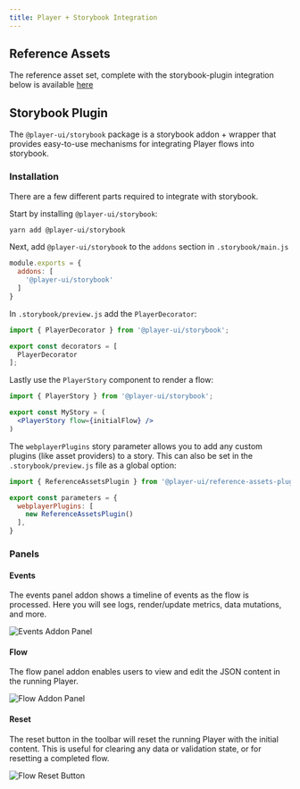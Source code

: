 ```yaml
---
title: Player + Storybook Integration
---
```


## Reference Assets

The reference asset set, complete with the storybook-plugin integration below is available [here](/latest/storybook-demo)

## Storybook Plugin

The `@player-ui/storybook` package is a storybook addon + wrapper that provides easy-to-use mechanisms for integrating Player flows into storybook.


### Installation

There are a few different parts required to integrate with storybook.

Start by installing `@player-ui/storybook`:

```bash
yarn add @player-ui/storybook
```

Next, add `@player-ui/storybook` to the `addons` section in `.storybook/main.js`

```js
module.exports = {
  addons: [
    '@player-ui/storybook'
  ]
}
```

In `.storybook/preview.js` add the `PlayerDecorator`:

```jsx
import { PlayerDecorator } from '@player-ui/storybook';

export const decorators = [
  PlayerDecorator
];
```

Lastly use the `PlayerStory` component to render a flow:

```jsx
import { PlayerStory } from '@player-ui/storybook';

export const MyStory = (
  <PlayerStory flow={initialFlow} />
)
```

The `webplayerPlugins` story parameter allows you to add any custom plugins (like asset providers) to a story. This can also be set in the `.storybook/preview.js` file as a global option: 

```js
import { ReferenceAssetsPlugin } from '@player-ui/reference-assets-plugin-react';

export const parameters = {
  webplayerPlugins: [
    new ReferenceAssetsPlugin()
  ],
}
```

### Panels

#### Events

The events panel addon shows a timeline of events as the flow is processed. Here you will see logs, render/update metrics, data mutations, and more. 

![Events Addon Panel](/tools/storybook/events-addon.gif)

#### Flow

The flow panel addon enables users to view and edit the JSON content in the running Player. 

![Flow Addon Panel](/tools/storybook/flow-addon.gif)

#### Reset

The reset button in the toolbar will reset the running Player with the initial content. This is useful for clearing any data or validation state, or for resetting a completed flow.

![Flow Reset Button](/tools/storybook/flow-reset.gif)
